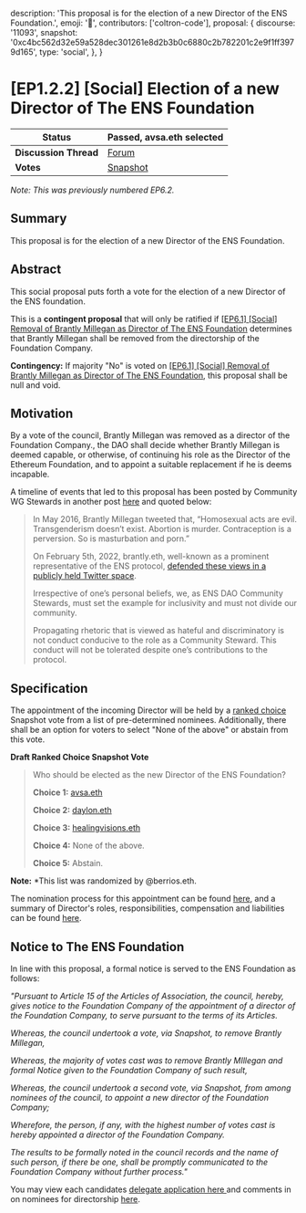   description:
    'This proposal is for the election of a new Director of the ENS Foundation.',
  emoji: '📗',
  contributors: ['coltron-code'],
  proposal: {
    discourse: '11093',
    snapshot:
      '0xc4bc562d32e59a528dec301261e8d2b3b0c6880c2b782201c2e9f1ff3979d165',
    type: 'social',
  },
}

# [EP1.2.2] [Social] Election of a new Director of The ENS Foundation

| **Status**            | Passed, avsa.eth selected                                                                                              |
| --------------------- | ---------------------------------------------------------------------------------------------------------------------- |
| **Discussion Thread** | [Forum](https://discuss.ens.domains/t/11093)                                                                           |
| **Votes**             | [Snapshot](https://snapshot.org/#/ens.eth/proposal/0xc4bc562d32e59a528dec301261e8d2b3b0c6880c2b782201c2e9f1ff3979d165) |

_Note: This was previously numbered EP6.2._

## Summary

This proposal is for the election of a new Director of the ENS Foundation.

## Abstract

This social proposal puts forth a vote for the election of a new Director of the ENS foundation.

This is a **contingent proposal** that will only be ratified if [\[EP6.1\] \[Social\] Removal of Brantly Millegan as Director of The ENS Foundation](https://discuss.ens.domains/t/ep-6-1-social-removal-of-brantly-millegan-as-director-of-the-ens-foundation/11092) determines that Brantly Millegan shall be removed from the directorship of the Foundation Company.

**Contingency:** If majority "No" is voted on [\[EP6.1\] \[Social\] Removal of Brantly Millegan as Director of The ENS Foundation](https://discuss.ens.domains/t/ep-6-1-social-removal-of-brantly-millegan-as-director-of-the-ens-foundation/11092), this proposal shall be null and void.

## Motivation

By a vote of the council, Brantly Millegan was removed as a director of the Foundation Company., the DAO shall decide whether Brantly Millegan is deemed capable, or otherwise, of continuing his role as the Director of the Ethereum Foundation, and to appoint a suitable replacement if he is deems incapable.

A timeline of events that led to this proposal has been posted by Community WG Stewards in another post [here](https://discuss.ens.domains/t/ens-dao-next-steps-re-brantly/10424/15) and quoted below:

> In May 2016, Brantly Millegan tweeted that, “Homosexual acts are evil. Transgenderism doesn’t exist. Abortion is murder. Contraception is a perversion. So is masturbation and porn.”
>
> On February 5th, 2022, brantly.eth, well-known as a prominent representative of the ENS protocol, [defended these views in a publicly held Twitter space](https://www.dropbox.com/s/ljrp0vjibawuufr/Brantly%20ENS.mp4?dl=0).
>
> Irrespective of one’s personal beliefs, we, as ENS DAO Community Stewards, must set the example for inclusivity and must not divide our community.
>
> Propagating rhetoric that is viewed as hateful and discriminatory is not conduct conducive to the role as a Community Steward. This conduct will not be tolerated despite one’s contributions to the protocol.

## Specification

The appointment of the incoming Director will be held by a [ranked choice](https://en.wikipedia.org/wiki/Ranked_voting) Snapshot vote from a list of pre-determined nominees. Additionally, there shall be an option for voters to select "None of the above" or abstain from this vote.

**Draft Ranked Choice Snapshot Vote**

> Who should be elected as the new Director of the ENS Foundation?
>
> **Choice 1:** [avsa.eth](https://discuss.ens.domains/t/nominations-for-ens-foundation-director-to-replace-brantly-eth/10634/12)
>
> **Choice 2:** [daylon.eth](https://discuss.ens.domains/t/nominations-for-ens-foundation-director-to-replace-brantly-eth/10634/9)
>
> **Choice 3:** [healingvisions.eth](https://discuss.ens.domains/t/nominations-for-ens-foundation-director-to-replace-brantly-eth/10634/3)
>
> **Choice 4:** None of the above.
>
> **Choice 5:** Abstain.

**Note:** \*This list was randomized by @berrios.eth.

The nomination process for this appointment can be found [here](https://discuss.ens.domains/t/nominations-for-ens-foundation-director-to-replace-brantly-eth/10634), and a summary of Director's roles, responsibilities, compensation and liabilities can be found [here](https://discuss.ens.domains/t/role-responsibilities-of-ens-foundation-director/10632).

## Notice to The ENS Foundation

In line with this proposal, a formal notice is served to the ENS Foundation as follows:

_"Pursuant to Article 15 of the Articles of Association, the council, hereby, gives notice to the Foundation Company of the appointment of a director of the Foundation Company, to serve pursuant to the terms of its Articles._

_Whereas, the council undertook a vote, via Snapshot, to remove Brantly Millegan,_

_Whereas, the majority of votes cast was to remove Brantly MIllegan and formal Notice given to the Foundation Company of such result,_

_Whereas, the council undertook a second vote, via Snapshot, from among nominees of the council, to appoint a new director of the Foundation Company;_

_Wherefore, the person, if any, with the highest number of votes cast is hereby appointed a director of the Foundation Company._

_The results to be formally noted in the council records and the name of such person, if there be one, shall be promptly communicated to the Foundation Company without further process."_

You may view each candidates [delegate application here ](https://discuss.ens.domains/t/ens-dao-delegate-applications/815/1154)and comments in on nominees for directorship [here](https://discuss.ens.domains/t/comments-on-ens-foundation-nominees/10658).
